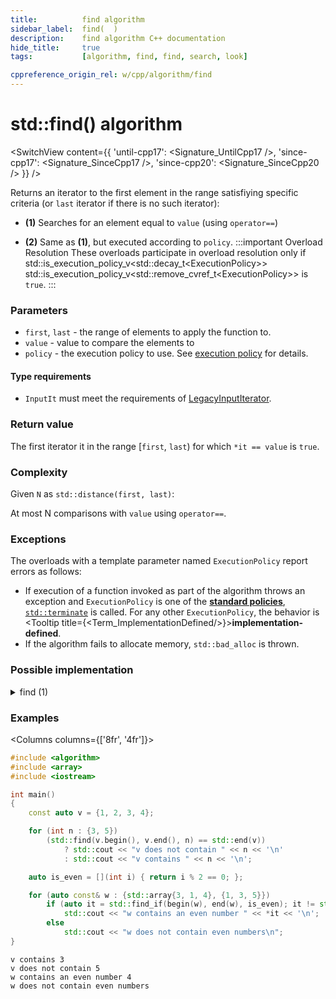 ```yaml
---
title:			find algorithm
sidebar_label:	find(  )
description:	find algorithm C++ documentation
hide_title:		true
tags:			[algorithm, find, find, search, look]

cppreference_origin_rel: w/cpp/algorithm/find
---
```



<!-- Terms -->


<!----------------- Codes ---------------------->


# std::find() algorithm

<SwitchView content={{
	'until-cpp17': <Signature_UntilCpp17 />,
	'since-cpp17': <Signature_SinceCpp17 />,
	'since-cpp20': <Signature_SinceCpp20 />
}} />


Returns an iterator to the first element in the range satisfiying specific criteria (or `last` iterator if there is no such iterator):

- **(1)** Searches for an element equal to `value` (using `operator==`)

- **(2)** Same as **(1)**, but executed according to `policy`.
	:::important Overload Resolution
	These overloads participate in overload resolution only if
	<Until v='cpp20'> std::is_execution_policy_v&lt;std::decay_t&lt;ExecutionPolicy&gt;&gt; </Until> <Since v='cpp20'>std::is_execution_policy_v&lt;std::remove_cvref_t&lt;ExecutionPolicy&gt;&gt;</Since> is <code>true</code>.
	:::

### Parameters

- `first`, `last` - the range of elements to apply the function to.
- `value` - value to compare the elements to
- `policy` - the execution policy to use. See [execution policy](#) for details.

#### Type requirements

- `InputIt` must meet the requirements of [LegacyInputIterator](/docs/named_req/LegacyInputIterator).

### Return value

The first iterator it in the range [`first`, `last`) for which `*it == value` is `true`.

### Complexity

Given `N` as `std::distance(first, last)`:

At most N comparisons with `value` using `operator==`.

### Exceptions

The overloads with a template parameter named `ExecutionPolicy` report errors as follows:
- If execution of a function invoked as part of the algorithm throws an exception and `ExecutionPolicy` is one of the [**standard policies**](#), [`std::terminate`](#) is called.
	For any other `ExecutionPolicy`, the behavior is <Tooltip title={<Term_ImplementationDefined/>}>**implementation-defined**</Tooltip>.
- If the algorithm fails to allocate memory, `std::bad_alloc` is thrown.

### Possible implementation

<details>
<summary>find (1)</summary>

```cpp
template<class InputIt, class T>
constexpr InputIt find(InputIt first, InputIt last, const T& value)
{
    for (; first != last; ++first)
        if (*first == value)
            return first;

    return last;
}
```

</details>

### Examples

<Columns columns={['8fr', '4fr']}>
<div>

```cpp title='Main.cpp' showLineNumbers
#include <algorithm>
#include <array>
#include <iostream>

int main()
{
    const auto v = {1, 2, 3, 4};

    for (int n : {3, 5})
        (std::find(v.begin(), v.end(), n) == std::end(v))
            ? std::cout << "v does not contain " << n << '\n'
            : std::cout << "v contains " << n << '\n';

    auto is_even = [](int i) { return i % 2 == 0; };

    for (auto const& w : {std::array{3, 1, 4}, {1, 3, 5}})
        if (auto it = std::find_if(begin(w), end(w), is_even); it != std::end(w))
            std::cout << "w contains an even number " << *it << '\n';
        else
            std::cout << "w does not contain even numbers\n";
}
```

</div>
<div>

```plaintext title="Output"
v contains 3
v does not contain 5
w contains an even number 4
w does not contain even numbers
```

</div>
</Columns>
